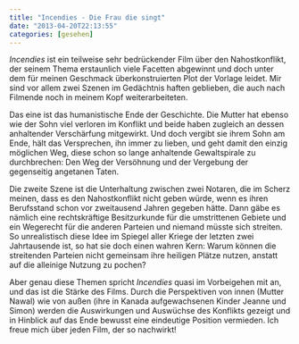 ```yaml
---
title: "Incendies - Die Frau die singt"
date: "2013-04-20T22:13:55"
categories: [gesehen]
---
```


*Incendies* ist ein teilweise sehr bedrückender Film über den Nahostkonflikt, der seinem Thema erstaunlich viele Facetten abgewinnt und doch unter dem für meinen Geschmack überkonstruierten Plot der Vorlage leidet. Mir sind vor allem zwei Szenen im Gedächtnis haften geblieben, die auch nach Filmende noch in meinem Kopf weiterarbeiteten.

Das eine ist das humanistische Ende der Geschichte. Die Mutter hat ebenso wie der Sohn viel verloren im Konflikt und beide haben zugleich an dessen anhaltender Verschärfung mitgewirkt. Und doch vergibt sie ihrem Sohn am Ende, hält das Versprechen, ihn immer zu lieben, und geht damit den einzig möglichen Weg, diese schon so lange anhaltende Gewaltspirale zu durchbrechen: Den Weg der Versöhnung und der Vergebung der gegenseitig angetanen Taten.

Die zweite Szene ist die Unterhaltung zwischen zwei Notaren, die im Scherz meinen, dass es den Nahostkonflikt nicht geben würde, wenn es ihren Berufsstand schon vor zweitausend Jahren gegeben hätte. Dann gäbe es nämlich eine rechtskräftige Besitzurkunde für die umstrittenen Gebiete und ein Wegerecht für die anderen Parteien und niemand müsste sich streiten. So unrealistisch diese Idee im Spiegel aller Kriege der letzten zwei Jahrtausende ist, so hat sie doch einen wahren Kern: Warum können die streitenden Parteien nicht gemeinsam ihre heiligen Plätze nutzen, anstatt auf die alleinige Nutzung zu pochen?

Aber genau diese Themen spricht *Incendies* quasi im Vorbeigehen mit an, und das ist die Stärke des Films. Durch die Perspektiven von innen (Mutter Nawal) wie von außen (ihre in Kanada aufgewachsenen Kinder Jeanne und Simon) werden die Auswirkungen und Auswüchse des Konflikts gezeigt und in Hinblick auf das Ende bewusst eine eindeutige Position vermieden. Ich freue mich über jeden Film, der so nachwirkt!

